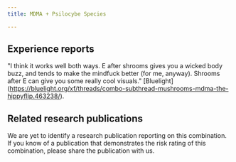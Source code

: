 ---
title: MDMA + Psilocybe Species

---

## Experience reports

"I think it works well both ways. E after shrooms gives you a wicked body buzz, and tends to make the mindfuck better (for me, anyway). Shrooms after E can give you some really cool visuals." [Bluelight] (https://bluelight.org/xf/threads/combo-subthread-mushrooms-mdma-the-hippyflip.463238/).


## Related research publications

We are yet to identify a research publication reporting on this combination. If you know of a publication that demonstrates the risk rating of this combination, please share the publication with us.



